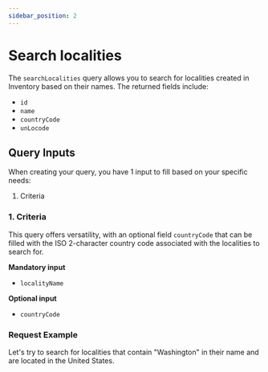 ```yaml
---
sidebar_position: 2
---
```




# Search localities

The `searchLocalities` query allows you to search for localities created in Inventory based on their names. The returned fields include:

* `id`
* `name`
* `countryCode`
* `unLocode`


## Query Inputs

When creating your query, you have 1 input to fill based on your specific needs:

1. Criteria


### 1. Criteria   

This query offers versatility, with an optional field `countryCode` that can be filled with the ISO 2-character country code associated with the localities to search for.

**Mandatory input**
* `localityName`

**Optional input**
* `countryCode`

### Request Example

Let's try to search for localities that contain "Washington" in their name and are located in the United States. 

<GraphqlSample query={localitiesSearchQuery} variables={localitiesSearchVariables} />